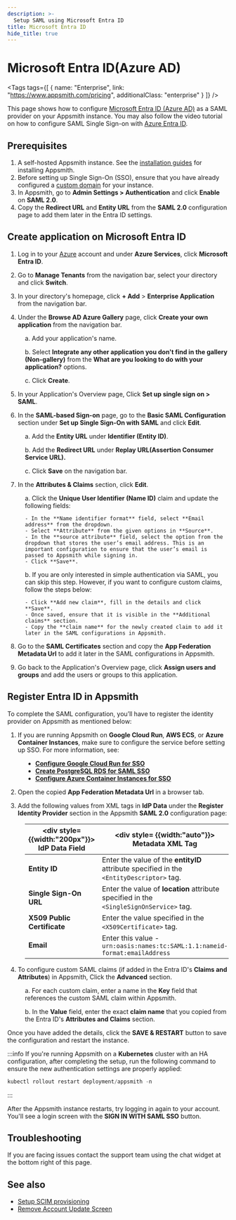 ```yaml
---
description: >-
  Setup SAML using Microsoft Entra ID
title: Microsoft Entra ID
hide_title: true
---
```

<!-- vale off -->

<div className="tag-wrapper">
 <h1>Microsoft Entra ID(Azure AD)</h1>

<Tags
tags={[
{ name: "Enterprise", link: "https://www.appsmith.com/pricing", additionalClass: "enterprise" }
]}
/>

</div>

<!-- vale on -->


This page shows how to configure [Microsoft Entra ID (Azure AD)](https://www.microsoft.com/en-in/security/business/identity-access/microsoft-entra-id) as a SAML provider on your Appsmith instance. You may also follow the video tutorial on how to configure SAML Single Sign-on with <a href="https://www.youtube.com/watch?v=_IUPUbu9tgI" target="_blank" rel="noopener noreferrer" className="external-link">Azure Entra ID</a>.

## Prerequisites

1. A self-hosted Appsmith instance. See the [installation guides](/getting-started/setup/installation-guides) for installing Appsmith.
2. Before setting up Single Sign-On (SSO), ensure that you have already configured a [custom domain](/getting-started/setup/instance-configuration/custom-domain) for your instance.
3. In Appsmith, go to **Admin Settings > Authentication** and click **Enable** on  **SAML 2.0**.
4. Copy the **Redirect URL** and **Entity URL** from the **SAML 2.0** configuration page to add them later in the Entra ID settings. 

<ZoomImage src="/img/SAML-config_appsmith.png" alt="SAML configurations" caption="SAML configuration in Appsmith" />

## Create application on Microsoft Entra ID

1. Log in to your [Azure](https://portal.azure.com/#allservices) account and under **Azure Services**, click **Microsoft Entra ID**.
 
<dd>
<ZoomImage src="/img/Entra-home.png" alt="Azure Home" caption="Azure Home" />

</dd>

2. Go to **Manage Tenants** from the navigation bar, select your directory and click **Switch**.

<dd>
<ZoomImage src="/img/Entra-manage.png" alt="Manage Tenants" caption="Manage Tenants" />

</dd>

3. In your directory's homepage, click **+ Add** > **Enterprise Application** from the navigation bar. 

4. Under the **Browse AD Azure Gallery** page, click **Create your own application** from the navigation bar.

<dd>

  a. Add your application's name.

  b. Select **Integrate any other application you don't find in the gallery (Non-gallery)** from the **What are you looking to do with your application?** options.

  c. Click **Create**.

</dd>

5. In your Application's Overview page, Click **Set up single sign on > SAML**.

<dd>
<ZoomImage src="/img/entra-sso.png" alt="Set up single sign on" caption="Set up single sign on" />

</dd>

6. In the **SAML-based Sign-on** page, go to the **Basic SAML Configuration** section under **Set up Single Sign-On with SAML** and click **Edit**. 

<dd>

  a. Add the **Entity URL** under **Identifier (Entity ID)**.

  b. Add the **Redirect URL** under **Replay URL(Assertion Consumer Service URL).**

  c. Click **Save** on the navigation bar.

</dd>

7. In the **Attributes & Claims** section, click **Edit**.

<dd>

  a. Click the **Unique User Identifier (Name ID)** claim and update the following fields:

    - In the **Name identifier format** field, select **Email address** from the dropdown.
    - Select **Attribute** from the given options in **Source**.
    - In the **source attribute** field, select the option from the dropdown that stores the user’s email address. This is an important configuration to ensure that the user’s email is passed to Appsmith while signing in.
    - Click **Save**.
    
  b. If you are only interested in simple authentication via SAML, you can skip this step. However, if you want to configure custom claims, follow the steps below:
    
    - Click **Add new claim**, fill in the details and click **Save**. 
    - Once saved, ensure that it is visible in the **Additional claims** section. 
    - Copy the **claim name** for the newly created claim to add it later in the SAML configurations in Appsmith.

</dd>

8. Go to the **SAML Certificates** section and copy the **App Federation Metadata Url** to add it later in the SAML configurations in Appsmith.

9. Go back to the Application's Overview page, click **Assign users and groups** and add the users or groups to this application.

## Register Entra ID in Appsmith


To complete the SAML configuration, you’ll have to register the identity provider on Appsmith as mentioned below:


1. If you are running Appsmith on **Google Cloud Run**, **AWS ECS**, or **Azure Container Instances**, make sure to configure the service before setting up SSO. For more information, see: 


<dd>

- [**Configure Google Cloud Run for SSO**](/getting-started/setup/installation-guides/google-cloud-run/setup-to-integrate-sso)  
- [**Create PostgreSQL RDS for SAML SSO**](/getting-started/setup/installation-guides/aws-ecs/setup-postgresql-aws-ecs)  
- [**Configure Azure Container Instances for SSO**](/getting-started/setup/installation-guides/azure/setup-to-integrate-sso)  

</dd>

2. Open the copied **App Federation Metadata Url** in a browser tab.

3. Add the following values from XML tags in **IdP Data** under the **Register Identity Provider** section in the Appsmith **SAML 2.0** configuration page: 

<dd>

| <div style= {{width:"200px"}}> **IdP Data Field** </div>  | <div style= {{width:"auto"}}> **Metadata XML Tag**  </div>                                                                      |
| ------------------- | ------------------------------------------------------------------------------------------ |
| **Entity ID**               | Enter the value of the **entityID** attribute specified in the `<EntityDescriptor>` tag.                 |
| **Single Sign-On URL**      | Enter the value of **location** attribute specified in the `<SingleSignOnService>` tag. |
| **X509 Public Certificate** | Enter the value specified in the `<X509Certificate>` tag. |
| **Email**                   | Enter this value - `urn:oasis:names:tc:SAML:1.1:nameid-format:emailAddress` |

</dd>

4. To configure custom SAML claims (if added in the Entra ID's **Claims and Attributes**) in Appsmith, Click the **Advanced** section. 

<dd>

  a. For each custom claim, enter a name in the **Key** field that references the custom SAML claim within Appsmith.

  b. In the **Value** field, enter the exact **claim name** that you copied from the Entra ID's **Attributes and Claims** section.

</dd>

Once you have added the details, click the **SAVE & RESTART** button to save the configuration and restart the instance. 

:::info
If you're running Appsmith on a **Kubernetes** cluster with an HA configuration, after completing the setup, run the following command to ensure the new authentication settings are properly applied:

```js
kubectl rollout restart deployment/appsmith -n
```
:::

After the Appsmith instance restarts, try logging in again to your account. You'll see a login screen with the **SIGN IN WITH SAML SSO** button.

<ZoomImage src="/img/Appsmith-Login-Screen-Shows-SAML.jpg" alt="SAML-login" caption="Login with SAML SSO " />

## Troubleshooting

If you are facing issues contact the support team using the chat widget at the bottom right of this page.

## See also
- [Setup SCIM provisioning](/advanced-concepts/user-provisioning-group-sync#enable-scim-provisioning-on-appsmith)
- [Remove Account Update Screen](/getting-started/setup/instance-configuration/authentication/security-assertion-markup-language-saml/disable-update-account-info)